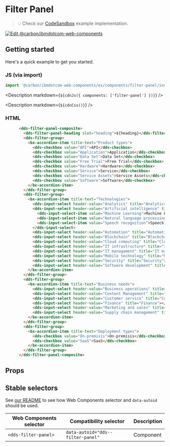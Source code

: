 




# Filter Panel

> 💡 Check our
> [CodeSandbox](https://githubbox.com/carbon-design-system/ibm-dotcom-library/tree/master/packages/web-components/examples/codesandbox/components/filter-panel)
> example implementation.

[![Edit @carbon/ibmdotcom-web-components](https://codesandbox.io/static/img/play-codesandbox.svg)](https://githubbox.com/carbon-design-system/ibm-dotcom-library/tree/master/packages/web-components/examples/codesandbox/components/filter-panel)

## Getting started

Here's a quick example to get you started.

### JS (via import)

```javascript
import '@carbon/ibmdotcom-web-components/es/components/filter-panel/index.js';

```

<Description markdown={`${cdnJs({ components: ['filter-panel'] })}`} />

<Description markdown={`${cdnCss()}`} />

### HTML

```html
      <dds-filter-panel-composite>
        <dds-filter-panel-heading slot="heading">${heading}</dds-filter-panel-heading>
        <dds-filter-group>
          <bx-accordion-item title-text="Product types">
            <dds-checkbox value="API">API</dds-checkbox>
            <dds-checkbox value="Application">Application</dds-checkbox>
            <dds-checkbox value="Data Set">Data Set</dds-checkbox>
            <dds-checkbox value="Free Trial">Free Trial</dds-checkbox>
            <dds-checkbox value="Hardware">Hardware</dds-checkbox>
            <dds-checkbox value="Service">Service</dds-checkbox>
            <dds-checkbox value="Service Assets">Service Assets</dds-checkbox>
            <dds-checkbox value="Software">Software</dds-checkbox>
          </bx-accordion-item>
        </dds-filter-group>
        <dds-filter-group>
          <bx-accordion-item title-text="Technologies">
            <dds-input-select header-value="Analytics" title="Analytics"></dds-input-select>
            <dds-input-select header-value="Artificial intelligence" title="Artificial intelligence">
              <dds-input-select-item value="Machine Learning">Machine Learning</dds-input-select-item>
              <dds-input-select-item value="Natural language processing">Natural language processing</dds-input-select-item>
              <dds-input-select-item value="Speech recognition">Speech recognition</dds-input-select-item>
            </dds-input-select>
            <dds-input-select header-value="Automation" title="Automation"></dds-input-select>
            <dds-input-select header-value="Blockchain" title="Blockchain"></dds-input-select>
            <dds-input-select header-value="Cloud computing" title="Cloud computing"></dds-input-select>
            <dds-input-select header-value="IT infrastructure" title="IT infrastructure"></dds-input-select>
            <dds-input-select header-value="IT managament" title="IT managament"></dds-input-select>
            <dds-input-select header-value="Mobile technology" title="Mobile technology"></dds-input-select>
            <dds-input-select header-value="Security" title="Security"></dds-input-select>
            <dds-input-select header-value="Software development" title="Software development"></dds-input-select>
          </bx-accordion-item>
        </dds-filter-group>
        <dds-filter-group>
          <bx-accordion-item title-text="Business needs">
            <dds-input-select header-value="Business operations" title="Business operations"></dds-input-select>
            <dds-input-select header-value="Content Management" title="Content Management"></dds-input-select>
            <dds-input-select header-value="Customer service" title="Customer service"></dds-input-select>
            <dds-input-select header-value="Finance" title="Finance"></dds-input-select>
            <dds-input-select header-value="Marketing and sales" title="Marketing and sales"></dds-input-select>
            <dds-input-select header-value="Supply chain management" title="Supply chain management"></dds-input-select>
          </bx-accordion-item>
        </dds-filter-group>
        <dds-filter-group>
          <bx-accordion-item title-text="Deployment types">
            <dds-checkbox value="On-premisis">On-premisis</dds-checkbox>
            <dds-checkbox value="SaaS">SaaS</dds-checkbox>
          </bx-accordion-item>
        </dds-filter-group>
      </dds-filter-panel-composite>
```

## Props

<Props of="dds-filter-panel-composite" />

## Stable selectors

See [our README](https://github.com/carbon-design-system/carbon-for-ibm-dotcom/tree/master/packages/web-components#stable-selectors-for-analytics-and-integratione2e-testing-in-web-components) to see how Web Components selector and `data-autoid` should be used.

| Web Components selector | Compatibility selector         | Description |
| ----------------------- | ------------------------------ | ----------- |
| `<dds-filter-panel>`       | `data-autoid="dds--filter-panel"` | Component   |

<Description markdown={contributing} />

